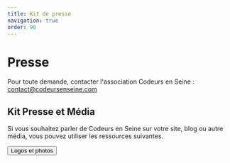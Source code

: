 ```yaml
---
title: Kit de presse
navigation: true
order: 90
---
```



<OGImage path="/images/ces/social.jpg" />

# Presse

Pour toute demande, contacter l'association Codeurs en Seine : [contact@codeursenseine.com](mailto:contact@codeursenseine.com)

## Kit Presse et Média

Si vous souhaitez parler de Codeurs en Seine sur votre site, blog ou autre média, vous pouvez utiliser les ressources suivantes.

<ButtonGroup>
  <Button
    variantColor="brand"
    as="a"
    href="https://drive.google.com/drive/folders/1Kl-UrwzNGrxt_34O0hPlo25hTmHDTbNp?usp=sharing"
    target="_blank"
    rel="noopener noreferer"
  >
    Logos et photos
  </Button>
</ButtonGroup>
